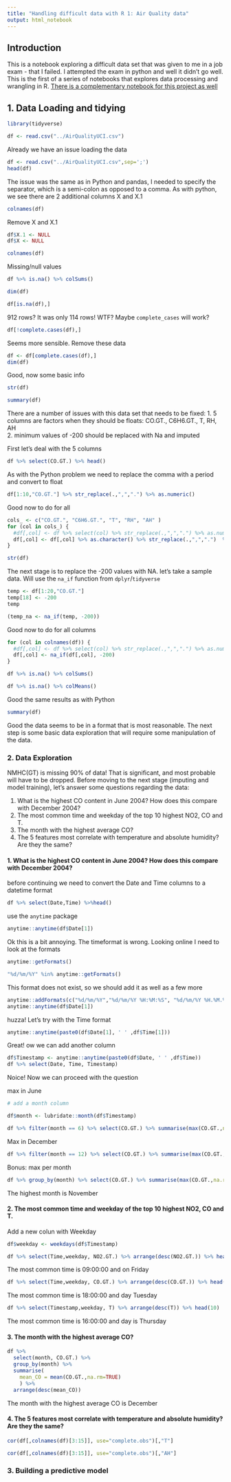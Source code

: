 ```yaml
---
title: "Handling difficult data with R 1: Air Quality data"
output: html_notebook
---
```


## Introduction

This is a notebook exploring a difficult data set that was given to me in a job exam - that I failed. I attempted the exam in python and well it didn't go well. This is the first of a series of notebooks that explores data processing and wrangling in R. [There is a complementary notebook for this project as well](../AirQuality_dealing_with difficult_data.ipynb)

## 1. Data Loading and tidying

```r
library(tidyverse)
```


```r
df <- read.csv("../AirQualityUCI.csv")
```
Already we have an issue loading the data

```r
df <- read.csv("../AirQualityUCI.csv",sep=';')
head(df)
```
The issue was the same as in Python and pandas, I needed to specify the separator, which is a semi-colon as opposed to a comma. As with python, we see there are 2 additional columns X and X.1

```r
colnames(df)
```

Remove X and X.1

```r
df$X.1 <- NULL
df$X <- NULL

colnames(df)
```


Missing/null values


```r
df %>% is.na() %>% colSums()
```


```r
dim(df)
```

```r
df[is.na(df),]
```

912 rows? It was only 114 rows! WTF? Maybe `complete_cases` will work?


```r
df[!complete.cases(df),]
```

Seems more sensible. Remove these data 

```r
df <- df[complete.cases(df),]
dim(df)
```

Good, now some basic info

```r
str(df)
```

```r
summary(df)
```

There are a number of issues with this data set that needs to be fixed:
  1. 5 columns are factors when they should be floats: CO.GT., C6H6.GT., T, RH, AH  
  2. minimum values of -200 should be replaced with Na and imputed
  
First let's deal with the 5 columns


```r
df %>% select(CO.GT.) %>% head()
```

As with the Python problem we need to replace the comma with a period and convert to float

```r
df[1:10,"CO.GT."] %>% str_replace(.,",",".") %>% as.numeric()
```

Good now to do for all

```r
cols_ <- c("CO.GT.", "C6H6.GT.", "T", "RH", "AH" )
for (col in cols_) {
  #df[,col] <- df %>% select(col) %>% str_replace(.,",",".") %>% as.numeric()
  df[,col] <- df[,col] %>% as.character() %>% str_replace(.,",",".")  %>% as.numeric()
}

str(df)
```


The next stage is to replace the -200 values with NA. let's take a sample data. Will use the `na_if` function from `dplyr`/`tidyverse`

```r
temp <- df[1:20,"CO.GT."]
temp[18] <- -200
temp
```

```r
(temp_na <- na_if(temp, -200))
```

Good now to do for all columns



```r
for (col in colnames(df)) {
  #df[,col] <- df %>% select(col) %>% str_replace(.,",",".") %>% as.numeric()
  df[,col] <- na_if(df[,col], -200)
}

df %>% is.na() %>% colSums()
```



```r
df %>% is.na() %>% colMeans()
```

Good the same results as with Python

```r
summary(df)
```


Good the data seems to be in a format that is most reasonable. The next step is some basic data exploration that will require some manipulation of the data.

### 2. Data Exploration 

NMHC(GT) is missing 90% of data! That is significant, and most probable will have to be dropped. Before moving to the next stage (imputing and model training), let's answer some questions regarding the data:

1. What is the highest CO content in June 2004? How does this compare with December 2004?
2. The most common time and weekday of the top 10 highest NO2, CO and T. 
3. The month with the highest average CO? 
4. The 5 features most correlate with temperature and absolute humidity? Are they the same? 

 
#### 1.  What is the highest CO content in June 2004? How does this compare with December 2004?

before continuing we need to convert the Date and Time columns to a datetime format


```r
df %>% select(Date,Time) %>%head()
```

use the `anytime` package

```r
anytime::anytime(df$Date[1])
```

Ok this is a bit annoying. The timeformat is wrong. Looking online I need to look at the formats

```r
anytime::getFormats()
```

```r
"%d/%m/%Y" %in% anytime::getFormats()
```

This format does not exist, so we should add it as well as a few more


```r
anytime::addFormats(c("%d/%m/%Y","%d/%m/%Y %H:%M:%S", "%d/%m/%Y %H.%M.%S"))
anytime::anytime(df$Date[1])
```

huzza! Let's try with the Time format

```r
anytime::anytime(paste0(df$Date[1], ' ' ,df$Time[1]))
```


Great! ow we can add another column

```r
df$Timestamp <- anytime::anytime(paste0(df$Date, ' ' ,df$Time))
df %>% select(Date, Time, Timestamp)
```
Noice! Now we can proceed with the question

max in June

```r
# add a month column

df$month <- lubridate::month(df$Timestamp)

df %>% filter(month == 6) %>% select(CO.GT.) %>% summarise(max(CO.GT.,na.rm = TRUE))

```

 Max in December
```r
df %>% filter(month == 12) %>% select(CO.GT.) %>% summarise(max(CO.GT.,na.rm = TRUE))
```

Bonus: max per month

```r
df %>% group_by(month) %>% select(CO.GT.) %>% summarise(max(CO.GT.,na.rm = TRUE))
```

The highest month is November



#### 2. The most common time and weekday of the top 10 highest NO2, CO and T. 


Add a new colun with Weekday


```r

df$weekday <- weekdays(df$Timestamp)
```


```r
df %>% select(Time,weekday, NO2.GT.) %>% arrange(desc(NO2.GT.)) %>% head(10)
```

The most common time is 09:00:00 and on Friday

```r
df %>% select(Time,weekday, CO.GT.) %>% arrange(desc(CO.GT.)) %>% head(10)
```
 The most common time is 18:00:00 and day Tuesday



```r
df %>% select(Timestamp,weekday, T) %>% arrange(desc(T)) %>% head(10)
```

The most common time is 16:00:00 and day is Thursday

#### 3. The month with the highest average CO?

```r
df %>% 
  select(month, CO.GT.) %>%
  group_by(month) %>% 
  summarise(
    mean_CO = mean(CO.GT.,na.rm=TRUE)
    ) %>% 
  arrange(desc(mean_CO))
```


The month with the highest average CO is December



#### 4. The 5 features most correlate with temperature and absolute humidity? Are they the same? 


```r

cor(df[,colnames(df)[3:15]], use="complete.obs")[,"T"]
```

```r
cor(df[,colnames(df)[3:15]], use="complete.obs")[,"AH"]
```


### 3. Building a predictive model



